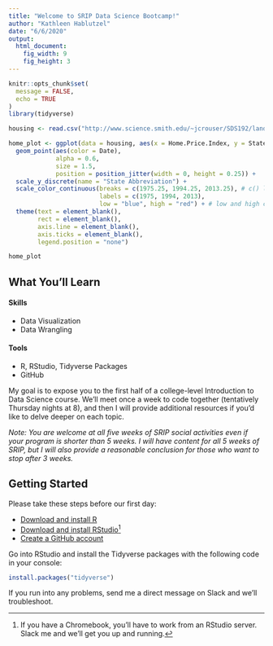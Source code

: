 ```yaml
---
title: "Welcome to SRIP Data Science Bootcamp!"
author: "Kathleen Hablutzel"
date: "6/6/2020"
output: 
  html_document:
    fig_width: 9
    fig_height: 3
---
```


```r
knitr::opts_chunk$set(
  message = FALSE,
  echo = TRUE
)
library(tidyverse)
```

```r
housing <- read.csv("http://www.science.smith.edu/~jcrouser/SDS192/landdata-states.csv")

home_plot <- ggplot(data = housing, aes(x = Home.Price.Index, y = State)) +
  geom_point(aes(color = Date),
             alpha = 0.6,
             size = 1.5,
             position = position_jitter(width = 0, height = 0.25)) +
  scale_y_discrete(name = "State Abbreviation") +
  scale_color_continuous(breaks = c(1975.25, 1994.25, 2013.25), # c() list of breaks
                         labels = c(1975, 1994, 2013),
                         low = "blue", high = "red") + # low and high colors
  theme(text = element_blank(),
        rect = element_blank(),
        axis.line = element_blank(),
        axis.ticks = element_blank(),
        legend.position = "none")

home_plot
```

## What You'll Learn

#### Skills

- Data Visualization
- Data Wrangling

#### Tools
- R, RStudio, Tidyverse Packages
- GitHub

My goal is to expose you to the first half of a college-level Introduction to Data Science course. We'll meet once a week to code together (tentatively Thursday nights at 8), and then I will provide additional resources if you'd like to delve deeper on each topic.

*Note: You are welcome at all five weeks of SRIP social activities even if your program is shorter than 5 weeks. I will have content for all 5 weeks of SRIP, but I will also provide a reasonable conclusion for those who want to stop after 3 weeks.*

## Getting Started

Please take these steps before our first day:

- [Download and install R](https://cloud.r-project.org/)
- [Download and install RStudio](https://rstudio.com/products/rstudio/download/)[^chrome]
- [Create a GitHub account](https://github.com/)

Go into RStudio and install the Tidyverse packages with the following code in your console:

```r
install.packages("tidyverse")
```

If you run into any problems, send me a direct message on Slack and we'll troubleshoot.



[^chrome]: If you have a Chromebook, you'll have to work from an RStudio server. Slack me and we'll get you up and running.